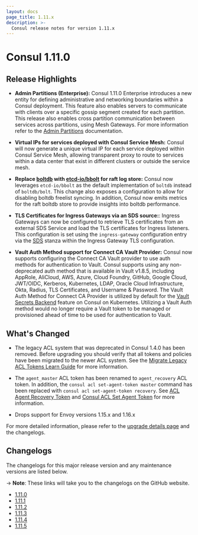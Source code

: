 ```yaml
---
layout: docs
page_title: 1.11.x
description: >-
  Consul release notes for version 1.11.x
---
```


# Consul 1.11.0

## Release Highlights

- **Admin Partitions (Enterprise):** Consul 1.11.0 Enterprise introduces a new entity for defining administrative and networking boundaries within a Consul deployment. This feature also enables servers to communicate with clients over a specific gossip segment created for each partition. This release also enables cross partition communication between services across partitions, using Mesh Gateways. For more information refer to the [Admin Partitions](/docs/enterprise/admin-partitions) documentation.

- **Virtual IPs for services deployed with Consul Service Mesh:**  Consul will now generate a unique virtual IP for each service deployed within Consul Service Mesh, allowing transparent proxy to route to services within a data center that exist in different clusters or outside the service mesh.

- **Replace [boltdb](https://github.com/boltdb/bolt) with [etcd-io/bbolt](https://github.com/etcd-io/bbolt) for raft log store:** Consul now leverages `etcd-io/bbolt` as the default implementation of `boltdb` instead of `boltdb/bolt`. This change also exposes a configuration to allow for disabling boltdb freelist syncing. In addition, Consul now emits metrics for the raft boltdb store to provide insights into boltdb performance.

- **TLS Certificates for Ingress Gateways via an SDS source:**: Ingress Gateways can now be configured to retrieve TLS certificates from an external SDS Service and load the TLS certificates for Ingress listeners. This configuration is set using the `ingress-gateway` configuration entry via the [SDS](/docs/connect/config-entries/ingress-gateway#sds) stanza within the Ingress Gateway TLS configuration.

- **Vault Auth Method support for Connect CA Vault Provider:** Consul now supports configuring the Connect CA Vault provider to use auth methods for authentication to Vault. Consul supports using any non-deprecated auth method that is available in Vault v1.8.5, including AppRole, AliCloud, AWS, Azure, Cloud Foundry, GitHub, Google Cloud, JWT/OIDC, Kerberos, Kubernetes, LDAP, Oracle Cloud Infrastructure, Okta, Radius, TLS Certificates, and Username & Password. The Vault Auth Method for Connect CA Provider is utilized by default for the [Vault Secrets Backend](/docs/k8s/installation/vault) feature on Consul on Kubernetes. Utilizing a Vault Auth method would no longer require a Vault token to be managed or provisioned ahead of time to be used for authentication to Vault.

## What's Changed

- The legacy ACL system that was deprecated in Consul 1.4.0 has been removed. Before upgrading you should verify that all tokens and policies have been migrated to the newer ACL system. See the [Migrate Legacy ACL Tokens Learn Guide](https://learn.hashicorp.com/tutorials/consul/access-control-token-migration) for more information.

- The `agent_master` ACL token has been renamed to `agent_recovery` ACL token. In addition, the `consul acl set-agent-token master` command has been replaced with `consul acl set-agent-token recovery`. See [ACL Agent Recovery Token](/docs/security/acl/acl-tokens#acl-agent-recovery-token) and [Consul ACL Set Agent Token](/commands/acl/set-agent-token) for more information.

- Drops support for Envoy versions 1.15.x and 1.16.x

For more detailed information, please refer to the [upgrade details page](/docs/upgrading/upgrade-specific#consul-1-11-0) and the changelogs.

## Changelogs

The changelogs for this major release version and any maintenance versions are listed below.

-> **Note**: These links will take you to the changelogs on the GitHub website.

- [1.11.0](https://github.com/hashicorp/consul/releases/tag/v1.11.0)
- [1.11.1](https://github.com/hashicorp/consul/releases/tag/v1.11.1)
- [1.11.2](https://github.com/hashicorp/consul/releases/tag/v1.11.2)
- [1.11.3](https://github.com/hashicorp/consul/releases/tag/v1.11.3)
- [1.11.4](https://github.com/hashicorp/consul/releases/tag/v1.11.4)
- [1.11.5](https://github.com/hashicorp/consul/releases/tag/v1.11.5)
